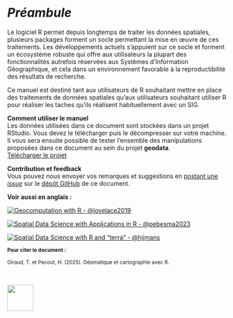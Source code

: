 # *Préambule* {.unnumbered}


Le logiciel R permet depuis longtemps de traiter les données spatiales, 
plusieurs packages forment un socle permettant la mise en œuvre de ces traitements.
Les développements actuels s'appuient sur ce socle et forment un écosystème robuste 
qui offre aux utilisateurs la plupart des fonctionnalités autrefois réservées 
aux Systèmes d'Information Géographique, et cela dans un environnement favorable 
à la reproductibilité des résultats de recherche.

Ce manuel est destiné tant aux utilisateurs de R souhaitant mettre en place des 
traitements de données spatiales qu'aux utilisateurs souhaitant utiliser R 
pour réaliser les taches qu'ils réalisent habituellement avec un SIG. 


**Comment utiliser le manuel**  
Les données utilisées dans ce document sont stockées dans un projet RStudio. 
Vous devez le télécharger puis le décompresser sur votre machine. Il vous sera ensuite possible de tester l'ensemble des manipulations proposées dans ce document au sein du projet **geodata**.  
[Télécharger le projet](https://github.com/rgeocarto/rgeocarto.github.io/geodata.zip){.btn .btn-primary .btn-sm role="button"}  


**Contribution et feedback**  
Vous pouvez nous envoyer vos remarques et suggestions en 
[postant une *issue*](https://github.com/rgeocarto/rgeocarto.github.io/issues) 
sur le [dépôt GitHub](https://github.com/rgeocarto/rgeocarto.github.io/) de ce document. 


<!-- **Contexte**   -->
<!-- Ce manuel a été initialement conçu pour accompagner le cours "Cartographie avec R"  -->
<!-- du Master 2 Géomatique, géodécisionnel, géomarketing et multimédia (G2M) de  -->
<!-- l'Université Paris 8 Vincennes - Saint-Denis. Une version PDF est disponible  -->
<!-- ici : [{{< fa file-pdf >}}](https://rcarto.github.io/geomatique_avec_r/Géomatique-avec-R.pdf).     -->
<!-- Un deuxième manuel centré sur la cartographie est disponible ici : -->
<!-- [Cartographie avec R](https://rcarto.github.io/cartographie_avec_r/). -->

**Voir aussi en anglais : **

::: {layout="[[1,1,1,1,1], [0,1,1,1,0]]"}

[![Geocomputation with R - @lovelace2019](img/r2.png)](https://r.geocompx.org/)


[![Spatial Data Science with Applications in R - @pebesma2023](img/r1.png)](https://r-spatial.org/book/)


[![Spatial Data Science with R and "terra" - @hijmans](img/r3.png)](https://rspatial.org/)

:::


<small>
**Pour citer le document :**  

Giraud, T. et Pecout, H. (2025). Géomatique et cartographie avec R.

</small>


  
</br>  

![](img/logo_footer.svg){height=60px fi-align="center"}
